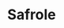 ---
title: Safrole
aka:
  - 5-(2-propenyl)-1,3-benzodioxole
duration_chart_title: Oral Duration of Safrole
duration_chart:
  total: 3–5 hours
  onset: 2h
  coming_up: 3h
  plateau: 6h
  coming_down: 3h
  after_effects: 4h
positive_effects: mood lift, increased energy, feelings of connection, sensory appreciation
neutral_effects: appetite suppression, disinhibition
negative_effects: increased heart rate, muscle tension
image_location: /src/assets/Images/Safrole/Safrole (structural formula).png
dosage_table:
  title: Oral Dosage of Safrole
  threshold: 50 mg
  light: 100 mg
  common: 200 mg
  strong: 300 mg
  heavy: 500+ mg
warnings: Toxic and carcinogenic.
--- 